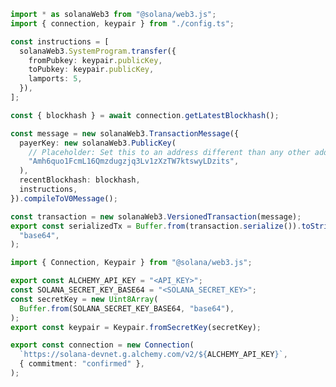 <CodeBlocks>

```ts twoslash title="example.ts"
import * as solanaWeb3 from "@solana/web3.js";
import { connection, keypair } from "./config.ts";

const instructions = [
  solanaWeb3.SystemProgram.transfer({
    fromPubkey: keypair.publicKey,
    toPubkey: keypair.publicKey,
    lamports: 5,
  }),
];

const { blockhash } = await connection.getLatestBlockhash();

const message = new solanaWeb3.TransactionMessage({
  payerKey: new solanaWeb3.PublicKey(
    // Placeholder: Set this to an address different than any other address included in the tx, will be replaced by alchemy's feePayer
    "Amh6quo1FcmL16Qmzdugzjq3Lv1zXzTW7ktswyLDzits",
  ),
  recentBlockhash: blockhash,
  instructions,
}).compileToV0Message();

const transaction = new solanaWeb3.VersionedTransaction(message);
export const serializedTx = Buffer.from(transaction.serialize()).toString(
  "base64",
);
```

```ts twoslash title="config.ts"
import { Connection, Keypair } from "@solana/web3.js";

export const ALCHEMY_API_KEY = "<API_KEY>";
const SOLANA_SECRET_KEY_BASE64 = "<SOLANA_SECRET_KEY>";
const secretKey = new Uint8Array(
  Buffer.from(SOLANA_SECRET_KEY_BASE64, "base64"),
);
export const keypair = Keypair.fromSecretKey(secretKey);

export const connection = new Connection(
  `https://solana-devnet.g.alchemy.com/v2/${ALCHEMY_API_KEY}`,
  { commitment: "confirmed" },
);
```

</CodeBlocks>
